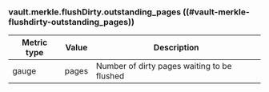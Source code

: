 ### vault.merkle.flushDirty.outstanding_pages ((#vault-merkle-flushdirty-outstanding_pages))

Metric type | Value | Description
----------- | ----- | -----------
gauge       | pages | Number of dirty pages waiting to be flushed